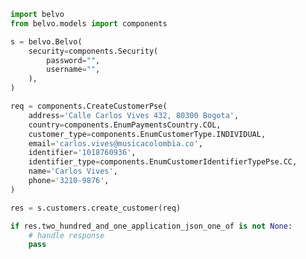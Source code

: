 ```python CreateCustomer.py
import belvo
from belvo.models import components

s = belvo.Belvo(
    security=components.Security(
        password="",
        username="",
    ),
)

req = components.CreateCustomerPse(
    address='Calle Carlos Vives 432, 80300 Bogota',
    country=components.EnumPaymentsCountry.COL,
    customer_type=components.EnumCustomerType.INDIVIDUAL,
    email='carlos.vives@musicacolombia.co',
    identifier='1018760936',
    identifier_type=components.EnumCustomerIdentifierTypePse.CC,
    name='Carlos Vives',
    phone='3210-9876',
)

res = s.customers.create_customer(req)

if res.two_hundred_and_one_application_json_one_of is not None:
    # handle response
    pass
```
